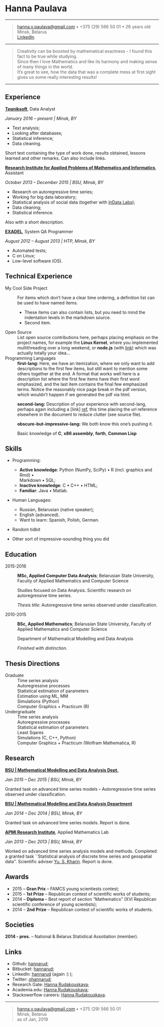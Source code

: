 Hanna Paulava
============

----

> <hanna.v.paulava@gmail.com> • +375 (29) 566 50 01 • 26 years old\
> Minsk, Belarus\
> [LinkedIn](www.linkedin.com/in/hannarud)

----

>  Creativity can be boosted by mathematical exactness - I found this fact to be true while studying.\
>  Since then I love Mathematics and like its harmony and making sense of many things in the world.\
>  It's great to see, how the data that was a complete mess at first sight
>  gives us some really interesting results!

----

Experience
----------

**[Teqniksoft](https://teqniksoft.com/)**, Data Analyst

*January 2016 – present | Minsk, BY*

* Text analysis;
* Looking after databases;
* Statistical inference;
* Data cleaning.

Short text containing the type of work done, results obtained,
lessons learned and other remarks. Can also include links.

**[Research Institute for Applied Problems of Mathematics and Informatics](http://apmi.bsu.by/)**, Assistant

*October 2013 – December 2015 | BSU, Minsk, BY*

* Research on autoregressive time series;
* Working for big data laboratory;
* Statistical analysis of social data (together with [InData Labs](https://indatalabs.com/));
* Data cleaning;
* Statistical inference.

Also with a short description.

**[EXADEL](https://www.exadel.com/)**, System QA Programmer

*August 2012 – August 2013 | HTP, Minsk, BY*

* Automated tests;
* C on Linux;
* Low-level software (OS).

Technical Experience
--------------------

My Cool Side Project
:   For items which don't have a clear time ordering, a definition
    list can be used to have named items.

    * These items can also contain lists, but you need to mind the
      indentation levels in the markdown source.
    * Second item.

Open Source
:   List open source contributions here, perhaps placing emphasis on
    the project names, for example the **Linux Kernel**, where you
    implemented multithreading over a long weekend, or **node.js**
    (with [link](http://nodejs.org)) which was actually totally
    your idea...

Programming Languages
:   **first-lang:** Here, we have an itemization, where we only want
    to add descriptions to the first few items, but still want to
    mention some others together at the end. A format that works well
    here is a description list where the first few items have their
    first word emphasized, and the last item contains the final few
    emphasized terms. Notice the reasonably nice page break in the pdf
    version, which wouldn't happen if we generated the pdf via html.

:   **second-lang:** Description of your experience with second-lang,
    perhaps again including a [link] [ref], this time placing the url
    reference elsewhere in the document to reduce clutter (see source
    file). 

:   **obscure-but-impressive-lang:** We both know this one's pushing
    it.

:   Basic knowledge of **C**, **x86 assembly**, **forth**, **Common Lisp**

[ref]: https://github.com/githubuser/superlongprojectname


Skills
----------------------------------------

* Programming:

     * **Active knowledge**: Python (NumPy, SciPy) • R (incl. graphics and Rmd) • \TeX\
       Markdown • SQL;
     * **Inactive knowledge**: C • C++ • HTML;
     * **Familiar**: Java • Matlab.

* Human Languages:

     * Russian, Belarusian (native speaker);
     * English (advanced).
     * Want to learn: Spanish, Polish, German.

* Random tidbit

* Other sort of impressive-sounding thing you did

Education
---------

2015-2016
:   **MSc, Applied Computer Data Analysis**; Belarusian State University, Faculty of Applied Mathematics and Computer Science

    Studies focused on Data Analysis. Scientific research on autoregressive time series.

    *Thesis title*: Autoregressive time series observed under classification.

2010-2015
:   **BSc, Applied Mathematics**; Belarusian State University, Faculty of Applied Mathematics and Computer Science

    Department of Mathematical Modelling and Data Analysis

    *Finished with distinction.*

Thesis Directions
---------

Graduate
:   Time series analysis\
    Autoregressive processes\
    Statistical estimation of parameters\
    Estimation using ML, MM\
    Simulations (Python)\
    Computer Graphics + Practicum (R)

Undergraduate
:   Time series analysis\
    Autoregressive processes\
    Statistical estimation of parameters\
    Least Sqares\
    Simulations (C, C++, Python)\
    Computer Graphics + Practicum (Wolfram Mathematica, R)

Research
----------

**[BSU | Mathematical Modelling and Data Analysis Dept.](https://fpmi.bsu.by/)**

*Jan 2015 – Dec 2015 | BSU, Minsk, BY*

Granted task on advanced time series models -- Autoregressive time series observed under classification.

**[BSU | Mathematical Modelling and Data Analysis Department](https://fpmi.bsu.by/)**

*Jan 2014 – Dec 2014 | BSU, Minsk, BY*

Granted task on advanced time series models. Report is done.

**[APMI Research Institute](http://apmi.bsu.by/)**, Applied Mathematics Lab

*Jan 2013 – Dec 2013 | BSU, Minsk, BY*

Worked on advanced time series analysis models and methods. Completed a granted task ``Statistical analysis of discrete time series and geospatial data''. Scientific adviser [Yu. S. Kharin](http://www.bsu.by/main.aspx?guid=82721). Report is done.

Awards
----------

* 2015 -- **Gran Prix** -- FAMCS young scientiests contest;
* 2015 -- **1st Prize** -- Republican contest of scientific works of students;
* 2014 -- **Diploma**   -- Best report of section "Mathematics" (XVI Republican scientific conference of young scientists);
* 2014 -- **2nd Prize** -- Republican contest of scientific works of students.

Societies
----------

**2014 - pres.** -- National & Belarus Statistical Assotiation (member).

Links
----------------------------------------

* Github: [hannarud](https://github.com/hannarud);
* Bitbucket: [hannarud](https://bitbucket.org/hannarud/);
* LinkedIn: [hannarud](https://www.linkedin.com/in/hannarud) (again :) );
* Twitter: [ohannarud](https://twitter.com/ohannarud);
* Research Gate: [Hanna Rudakouskaya](https://www.researchgate.net/profile/Hanna_Rudakouskaya);
* Academia.edu: [Hanna Rudakouskaya](https://bsu.academia.edu/HannaRudakouskaya);
* Stackowerflow careers: [Hanna Rudakouskaya](https://careers.stackoverflow.com/cv/employer/284151).

----

> <hanna.v.paulava@gmail.com> • +375 (29) 566 50 01\
> Minsk, Belarus\
> as of Jan, 2019
